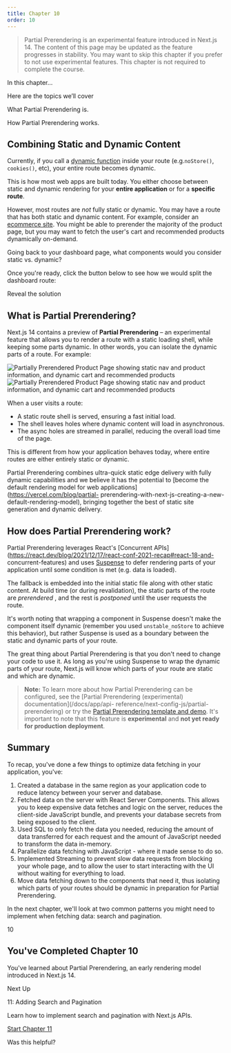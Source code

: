 ```yaml
---
title: Chapter 10
order: 10
---
```


> Partial Prerendering is an experimental feature introduced in Next.js 14.
> The content of this page may be updated as the feature progresses in
> stability. You may want to skip this chapter if you prefer to not use
> experimental features. This chapter is not required to complete the course.

In this chapter...

Here are the topics we’ll cover

What Partial Prerendering is.

How Partial Prerendering works.

## Combining Static and Dynamic Content

Currently, if you call a [dynamic function](/docs/app/building-your-application/routing/route-handlers#dynamic-functions) inside your route (e.g.`noStore()`, `cookies()`, etc), your entire route becomes dynamic.

This is how most web apps are built today. You either choose between static
and dynamic rendering for your **entire application** or for a **specific
route**.

However, most routes are _not_ fully static or dynamic. You may have a route
that has both static and dynamic content. For example, consider an [ecommerce
site](https://partialprerendering.com/). You might be able to prerender the
majority of the product page, but you may want to fetch the user's cart and
recommended products dynamically on-demand.

Going back to your dashboard page, what components would you consider static
vs. dynamic?

Once you're ready, click the button below to see how we would split the
dashboard route:

Reveal the solution

## What is Partial Prerendering?

Next.js 14 contains a preview of **Partial Prerendering** – an experimental
feature that allows you to render a route with a static loading shell, while
keeping some parts dynamic. In other words, you can isolate the dynamic parts
of a route. For example:

![Partially Prerendered Product Page showing static nav and product
information, and dynamic cart and recommended products](/_next/image?url=%2Flearn%2Flight%2Fthinking-in-ppr.png&w=3840&q=75)![Partially Prerendered Product Page showing static nav and product information, and dynamic cart and recommended products](/_next/image?url=%2Flearn%2Fdark%2Fthinking-in-ppr.png&w=3840&q=75)

When a user visits a route:

- A static route shell is served, ensuring a fast initial load.
- The shell leaves holes where dynamic content will load in asynchronous.
- The async holes are streamed in parallel, reducing the overall load time of the page.

This is different from how your application behaves today, where entire routes
are either entirely static or dynamic.

Partial Prerendering combines ultra-quick static edge delivery with fully
dynamic capabilities and we believe it has the potential to [become the
default rendering model for web applications](https://vercel.com/blog/partial-
prerendering-with-next-js-creating-a-new-default-rendering-model), bringing
together the best of static site generation and dynamic delivery.

## How does Partial Prerendering work?

Partial Prerendering leverages React's [Concurrent
APIs](https://react.dev/blog/2021/12/17/react-conf-2021-recap#react-18-and-
concurrent-features) and uses
[Suspense](https://react.dev/reference/react/Suspense) to defer rendering
parts of your application until some condition is met (e.g. data is loaded).

The fallback is embedded into the initial static file along with other static
content. At build time (or during revalidation), the static parts of the route
are _prerendered_ , and the rest is _postponed_ until the user requests the
route.

It's worth noting that wrapping a component in Suspense doesn't make the
component itself dynamic (remember you used `unstable_noStore` to achieve this
behavior), but rather Suspense is used as a boundary between the static and
dynamic parts of your route.

The great thing about Partial Prerendering is that you don't need to change
your code to use it. As long as you're using Suspense to wrap the dynamic
parts of your route, Next.js will know which parts of your route are static
and which are dynamic.

> **Note:** To learn more about how Partial Prerendering can be configured,
> see the [Partial Prerendering (experimental) documentation](/docs/app/api-
> reference/next-config-js/partial-prerendering) or try the [Partial
> Prerendering template and
> demo](https://vercel.com/templates/next.js/partial-prerendering-nextjs).
> It's important to note that this feature is **experimental** and **not yet
> ready for production deployment**.

## Summary

To recap, you've done a few things to optimize data fetching in your
application, you've:

1. Created a database in the same region as your application code to reduce latency between your server and database.
2. Fetched data on the server with React Server Components. This allows you to keep expensive data fetches and logic on the server, reduces the client-side JavaScript bundle, and prevents your database secrets from being exposed to the client.
3. Used SQL to only fetch the data you needed, reducing the amount of data transferred for each request and the amount of JavaScript needed to transform the data in-memory.
4. Parallelize data fetching with JavaScript - where it made sense to do so.
5. Implemented Streaming to prevent slow data requests from blocking your whole page, and to allow the user to start interacting with the UI without waiting for everything to load.
6. Move data fetching down to the components that need it, thus isolating which parts of your routes should be dynamic in preparation for Partial Prerendering.

In the next chapter, we'll look at two common patterns you might need to
implement when fetching data: search and pagination.

10

## You've Completed Chapter 10

You've learned about Partial Prerendering, an early rendering model introduced
in Next.js 14.

Next Up

11: Adding Search and Pagination

Learn how to implement search and pagination with Next.js APIs.

[Start Chapter 11](/learn/dashboard-app/adding-search-and-pagination)

Was this helpful?
